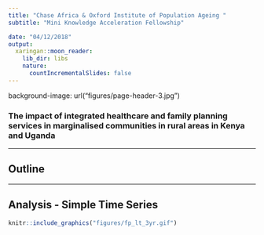 ```yaml
---
title: "Chase Africa & Oxford Institute of Population Ageing "
subtitle: "Mini Knowledge Acceleration Fellowship" 

date: "04/12/2018"
output:
  xaringan::moon_reader:
    lib_dir: libs
    nature:
      countIncrementalSlides: false
---
```




background-image: url("figures/page-header-3.jpg")

### The impact of integrated healthcare and family planning services in marginalised communities in rural areas in Kenya and Uganda 


---

## Outline 



---

## Analysis - Simple Time Series

```r
knitr::include_graphics("figures/fp_lt_3yr.gif")
```